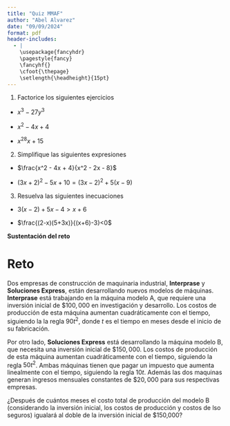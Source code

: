 ```yaml
---
title: "Quiz MMAF"
author: "Abel Alvarez"
date: "09/09/2024"
format: pdf
header-includes:
  - |
    \usepackage{fancyhdr}
    \pagestyle{fancy}
    \fancyhf{}
    \cfoot{\thepage}
    \setlength{\headheight}{15pt}
---
```



1. Factorice los siguientes ejercicios 

+ $x^3-27y^3$

+ $x^2-4x+4$

+ $x^28x+15$

2. Simplifique las siguientes expresiones

+  $\frac{x^2 - 4x + 4}{x^2 - 2x - 8}$

+ $(3x+2)^2 -5x+10=(3x-2)^2+5(x-9)$


3. Resuelva las siguientes inecuaciones 

+ $3(x-2) +5x-4> x+6$

+  $\frac{(2-x)(5+3x)}{(x+6)-3}<0$



**Sustentación del reto**


# Reto
Dos empresas de construcción de maquinaria industrial, **Interprase** y **Soluciones Express**, están desarrollando nuevos modelos de máquinas. **Interprase** está trabajando en la máquina modelo A, que requiere una inversión inicial de $\$100,000$ en investigación y desarrollo. Los costos de producción de esta máquina aumentan cuadráticamente con el tiempo, siguiendo la la regla $90t^2$, donde $t$ es el tiempo en meses desde el inicio de su fabricación.

Por otro lado, **Soluciones Express** está desarrollando la máquina modelo B, que necesita una inversión inicial de $\$150,000$. Los costos de producción de esta máquina aumentan cuadráticamente con el tiempo, siguiendo la regla $50t^2$. Ambas máquinas tienen que pagar un impuesto que aumenta linealmente con el tiempo, siguiendo la regla $10t$. Además las dos maquinas generan ingresos mensuales constantes de $\$20,000$ para sus respectivas empresas.

¿Después de cuántos meses el costo total de producción del modelo B (considerando la inversión inicial, los costos de producción y costos de lso seguros) igualará al doble de la
inversión inicial de $150,000?